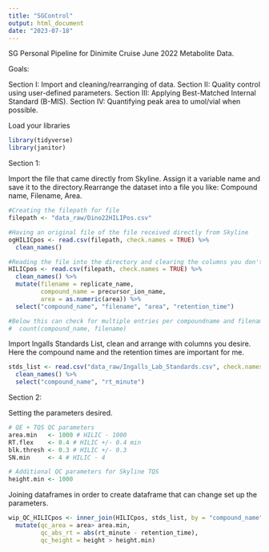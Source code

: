```yaml
---
title: "SGControl"
output: html_document
date: "2023-07-18"
---
```

SG Personal Pipeline for Dinimite Cruise June 2022 Metabolite Data.

Goals:

Section I: Import and cleaning/rearranging of data.
Section II: Quality control using user-defined parameters. 
Section III: Applying Best-Matched Internal Standard (B-MIS).
Section IV: Quantifying peak area to umol/vial when possible.



Load your libraries

```r
library(tidyverse)
library(janitor)
```

Section 1:

Import the file that came directly from Skyline. Assign it a variable name and save it to the directory.Rearrange the dataset into a file you like: Compound name, Filename, Area.
```r
#Creating the filepath for file
filepath <- "data_raw/Dino22HILIPos.csv"

#Having an original file of the file received directly from Skyline
ogHILICpos <- read.csv(filepath, check.names = TRUE) %>%
  clean_names()

#Reading the file into the directory and clearing the columns you don't want
HILICpos <- read.csv(filepath, check.names = TRUE) %>%
  clean_names() %>%
  mutate(filename = replicate_name,
         compound_name = precursor_ion_name,
         area = as.numeric(area)) %>%
  select("compound_name", "filename", "area", "retention_time") 

#Below this can check for multiple entries per compoundname and filename
#  count(compound_name, filename)
```
Import Ingalls Standards List, clean and arrange with columns you desire. Here the compound name and the retention times are important for me.
```r
stds_list <- read.csv("data_raw/Ingalls_Lab_Standards.csv", check.names = TRUE) %>%
  clean_names() %>%
  select("compound_name", "rt_minute")
```


Section 2:

Setting the parameters desired. 
```r
# QE + TQS QC parameters
area.min   <- 1000 # HILIC - 1000
RT.flex    <- 0.4 # HILIC +/- 0.4 min
blk.thresh <- 0.3 # HILIC +/- 0.3
SN.min     <- 4 # HILIC - 4

# Additional QC parameters for Skyline TQS 
height.min <- 1000
```

Joining dataframes in order to create dataframe that can change set up the parameters. 
```r
wip_QC_HILICpos <- inner_join(HILICpos, stds_list, by = "compound_name") %>%
  mutate(qc_area = area> area.min,
         qc_abs_rt = abs(rt_minute - retention_time),
         qc_height = height > height.min)
```



